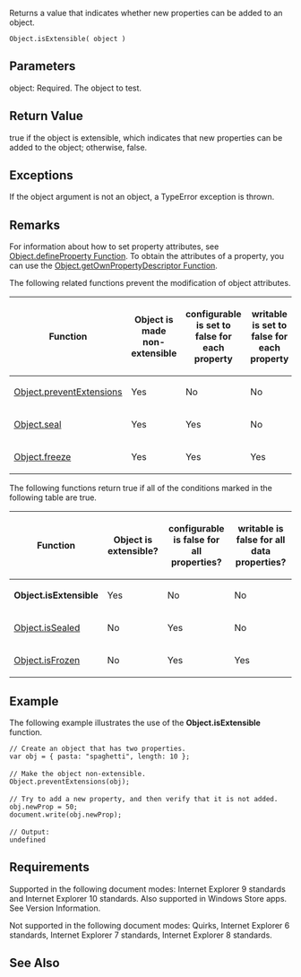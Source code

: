 Returns a value that indicates whether new properties can be added to an object.

 Object.isExtensible( object )

==Parameters==
; object: Required. The object to test.

==Return Value==
true if the object is extensible, which indicates that new properties can be added to the object; otherwise, false.


==Exceptions==
If the object argument is not an object, a TypeError exception is thrown.


==Remarks==
For information about how to set property attributes, see [[Object/Object.defineProperty|Object.defineProperty Function]]. To obtain the attributes of a property, you can use the [[Object/Object.getOwnPropertyDescriptor Function|Object.getOwnPropertyDescriptor Function]].

The following related functions prevent the modification of object attributes.

{| class='wikitable'
|-
! Function
! Object is made non-extensible
! configurable is set to false for each property
! writable is set to false for each property
|-
| [[Object/Object.preventExtensions|Object.preventExtensions]]
| Yes
| No
| No
|-
| [[Object/Object.seal|Object.seal]]
| Yes
| Yes
| No
|-
| [[Object/Object.freeze|Object.freeze]]
| Yes
| Yes
| Yes
|}
The following functions return true if all of the conditions marked in the following table are true.

{| class='wikitable'
|-
! Function
! Object is extensible?
! configurable is false for all properties?
! writable is false for all data properties?
|-
| '''Object.isExtensible'''
| Yes
| No
| No
|-
| [[Object/Object.isSealed|Object.isSealed]]
| No
| Yes
| No
|-
| [[Object/Object.isFrozen|Object.isFrozen]]
| No
| Yes
| Yes
|}

==Example==
The following example illustrates the use of the '''Object.isExtensible''' function.

 // Create an object that has two properties.
 var obj = { pasta: "spaghetti", length: 10 };
 
 // Make the object non-extensible.
 Object.preventExtensions(obj);
 
 // Try to add a new property, and then verify that it is not added.
 obj.newProp = 50;
 document.write(obj.newProp);
 
 // Output:
 undefined

==Requirements==
Supported in the following document modes: Internet Explorer 9 standards and Internet Explorer 10 standards. Also supported in Windows Store apps. See Version Information.

Not supported in the following document modes: Quirks, Internet Explorer 6 standards, Internet Explorer 7 standards, Internet Explorer 8 standards.


==See Also==

              

              

              

              

              
